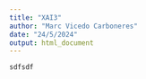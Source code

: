 ---
title: "XAI3"
author: "Marc Vicedo Carboneres"
date: "24/5/2024"
output: html_document
---

```{r}
sdfsdf


```
